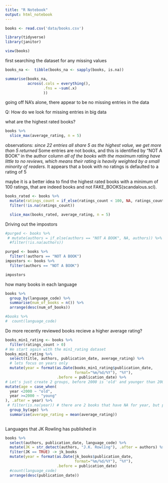 ```yaml
---
title: "R Notebook"
output: html_notebook
---
```


```r
books <- read.csv('data/books.csv')

library(tidyverse)
library(janitor)

view(books)
```



first searching the dataset for any missing values
```r

books_na <-  tibble(books_na <- sapply(books, is.na))

summarise(books_na, 
          across(.cols = everything(),
                 .fns = ~sum(.x)
                 ))

```
going off NA's alone, there appear to be no missing entries in the data

Q: How do we look for missing entries in big data



what are the highest rated books?
```r
books %>% 
  slice_max(average_rating, n = 5)
```
observations: 
*since 22 entries all share 5 as the highest value, we get more than 5 returned
*Some entries are not books, and this is identified by "NOT A BOOK" in the 
author column
*all of the books with the maximum rating have little to no reviews, which means 
their rating is heavily weighted by a small minority of readers.
*It appears that a book with no ratings is defaulted to a rating of 5



maybe it is a better idea to find the highest rated books with a minimum of 100
ratings, that are indeed books and not FAKE_BOOKS(scandalous.scl).

```r
books_rated <- books %>% 
  mutate(ratings_count = if_else(ratings_count < 100, NA, ratings_count)) %>% 
  filter(!is.na(ratings_count))

  slice_max(books_rated, average_rating, n = 5)

```

Driving out the impostors 

```r
#purged <- books %>% 
 # mutate(authors = if_else(authors == "NOT A BOOK", NA, authors)) %>%
  #filter(!is.na(authors))

purged <- books %>% 
  filter(!authors == "NOT A BOOK")
impostors <- books %>% 
  filter(authors == "NOT A BOOK")

impostors
```





how many books in each language

```r
books %>% 
  group_by(language_code) %>% 
  summarise(num_of_books = n()) %>% 
  arrange(desc(num_of_books))

#books %>% 
#  count(language_code)
```

Do more recently reviewed books recieve a higher average rating?

```r

books_min1_rating <- books %>% 
  filter(ratings_count > 0)
# We start again with the min1_rating dataset
books_min1_rating %>% 
  select(title, authors, publication_date, average_rating) %>% 
  # lets focus on years only
  mutate(year = format(as.Date(books_min1_rating$publication_date,
                               format="%m/%d/%Y"), "%Y"),
                       .before = publication_date) %>% 
# Let's just create 2 groups, before 2000 is 'old' and younger than 2000 'new'
mutate(age = case_when(
  year <2000 ~ "old",
  year >=2000 ~ "young"
), .after = year) %>% 
 # filter(is.na(year)) # there are 2 books that have NA for year, but publication date is like normal?!
  group_by(age) %>% 
  summarise(average_rating = mean(average_rating))
  
```



Languages that JK Rowling has published in 

```r
books %>% 
  select(authors, publication_date, language_code) %>% 
  mutate(JK = str_detect(authors, "J.K. Rowling"), .after = authors) %>% 
  filter(JK == TRUE) -> jk_books
  mutate(year = format(as.Date(jk_books$publication_date,
                               format="%m/%d/%Y"), "%Y"),
                       .before = publication_date)
  #count(language_code)
  arrange(desc(publication_date))
```

